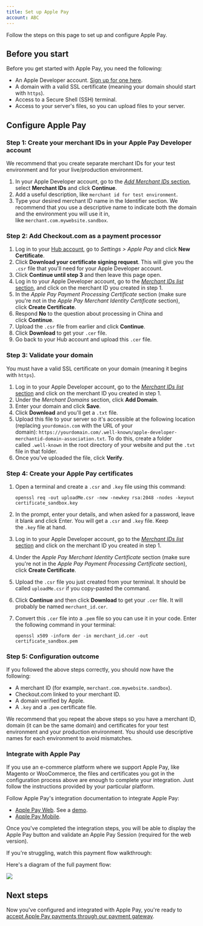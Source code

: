 ```yaml
---
title: Set up Apple Pay
account: ABC
---
```



Follow the steps on this page to set up and configure Apple Pay.

Before you start
----------------

Before you get started with Apple Pay, you need the following:

*   An Apple Developer account. [Sign up for one here](https://developer.apple.com/programs/enroll/).
*   A domain with a valid SSL certificate (meaning your domain should start with `https`).
*   Access to a Secure Shell (SSH) terminal.
*   Access to your server's files, so you can upload files to your server.

Configure Apple Pay
-------------------

### **Step 1:** Create your merchant IDs in your Apple Pay Developer account

  

  

We recommend that you create separate merchant IDs for your test environment and for your live/production environment.

1.  In your Apple Developer account, go to the [_Add Merchant IDs_ section](https://developer.apple.com/account/resources/identifiers/add/merchant), select **Merchant IDs** and click **Continue**.
2.  Add a useful description, like `merchant id for test environment`.
3.  Type your desired merchant ID name in the Identifier section. We recommend that you use a descriptive name to indicate both the domain and the environment you will use it in, like `merchant.com.mywebsite.sandbox`.

### 

### **Step 2:** Add Checkout.com as a payment processor

  

1.  Log in to your [Hub account](https://hub.checkout.com/v2), go to _Settings > Apple Pay_ and click **New Certificate**.
2.  Click **Download your certificate signing request**. This will give you the `.csr` file that you'll need for your Apple Developer account.
3.  Click **Continue until step 3** and then leave this page open.
4.  Log in to your Apple Developer account, go to the [_Merchant IDs list_ section](https://developer.apple.com/account/resources/identifiers/list/merchant), and click on the merchant ID you created in step 1.
5.  In the _Apple Pay Payment Processing Certificate_ section (make sure you're not in the _Apple Pay Merchant Identity Certificate_ section), click **Create Certificate**.
6.  Respond **No** to the question about processing in China and click **Continue**.
7.  Upload the `.csr` file from earlier and click **Continue**.
8.  Click **Download** to get your `.cer` file.
9.  Go back to your Hub account and upload this `.cer` file.  
      
      
    

### **Step 3:** Validate your domain

You must have a valid SSL certificate on your domain (meaning it begins with `https`).

1.  Log in to your Apple Developer account, go to the [_Merchant IDs list_ section](https://developer.apple.com/account/resources/identifiers/list/merchant) and click on the merchant ID you created in step 1.
2.  Under the _Merchant Domains_ section, click **Add Domain**.
3.  Enter your domain and click **Save**.
4.  Click **Download** and you'll get a `.txt` file.
5.  Upload this file to your server so it's accessible at the following location (replacing `yourdomain.com` with the URL of your domain): `https://yourdomain.com/.well-known/apple-developer-merchantid-domain-association.txt`. To do this, create a folder called `.well-known` in the root directory of your website and put the `.txt` file in that folder.
6.  Once you've uploaded the file, click **Verify**.  
    

  

### **Step 4:** Create your Apple Pay certificates

  

1.  Open a terminal and create a `.csr` and `.key` file using this command:
    
        openssl req -out uploadMe.csr -new -newkey rsa:2048 -nodes -keyout certificate_sandbox.key
    
2.  In the prompt, enter your details, and when asked for a password, leave it blank and click Enter. You will get a `.csr` and `.key` file. Keep the `.key` file at hand.
3.  Log in to your Apple Developer account, go to the [_Merchant IDs list_ section](https://developer.apple.com/account/resources/identifiers/list/merchant) and click on the merchant ID you created in step 1.
4.  Under the _Apple Pay Merchant Identity Certificate_ section (make sure you're not in the _Apple Pay Payment Processing Certificate_ section), click **Create Certificate**.
5.  Upload the `.csr` file you just created from your terminal. It should be called `uploadMe.csr` if you copy-pasted the command.
6.  Click **Continue** and then click **Download** to get your `.cer` file. It will probably be named `merchant_id.cer`.
7.  Convert this `.cer` file into a `.pem` file so you can use it in your code. Enter the following command in your terminal:
    
        openssl x509 -inform der -in merchant_id.cer -out certificate_sandbox.pem
    

### **Step 5**: Configuration outcome

If you followed the above steps correctly, you should now have the following:

*   A merchant ID (for example, `merchant.com.mywebsite.sandbox`).
*   Checkout.com linked to your merchant ID.
*   A domain verified by Apple.
*   A `.key` and a `.pem` certificate file.

We recommend that you repeat the above steps so you have a merchant ID, domain (it can be the same domain) and certificates for your test environment and your production environment. You should use descriptive names for each environment to avoid mismatches.

### Integrate with Apple Pay

If you use an e-commerce platform where we support Apple Pay, like Magento or WooCommerce, the files and certificates you got in the configuration process above are enough to complete your integration. Just follow the instructions provided by your particular platform.

Follow Apple Pay's integration documentation to integrate Apple Pay:

*   [Apple Pay Web](https://developer.apple.com/documentation/apple_pay_on_the_web). See a [demo](https://applepaydemo.apple.com/).
*   [Apple Pay Mobile](https://developer.apple.com/documentation/passkit/apple_pay).

Once you've completed the integration steps, you will be able to display the Apple Pay button and validate an Apple Pay Session (required for the web version).

If you're struggling, watch this payment flow walkthrough:

  

Here's a diagram of the full payment flow:

![](/download/attachments/5931426/apple_pay_flow.png?version=1&modificationDate=1588670293709&api=v2)

Next steps
----------

Now you've configured and integrated with Apple Pay, you're ready to [accept Apple Pay payments through our payment gateway](/display/DOCS/Apple+Pay).




